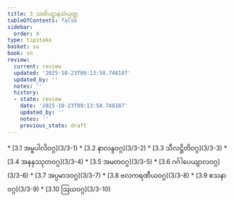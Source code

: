 ```yaml
---
title: 3 သတိပဋ္ဌာနသံယုတ္တ
tableOfContents: false
sidebar:
  order: 4
type: tipitaka
basket: su
book: sn
review:
  current: review
  updated: '2025-10-23T09:13:58.748187'
  updated_by: ''
  notes: ''
  history:
  - state: review
    date: '2025-10-23T09:13:58.748187'
    updated_by: ''
    notes: ''
    previous_state: draft
---
```



<ReviewStatus review={frontmatter.review} showDetails={true} />

<HypothesisAnnotation frontmatter={frontmatter} />

<DynamicBreadcrumb />



<TableOfContents book="sn" section="3">
* [3.1 အမ္ဗပါလိဝဂ္ဂ](3/3-1)
* [3.2 နာလန္ဒဝဂ္ဂ](3/3-2)
* [3.3 သီလဋ္ဌိတိဝဂ္ဂ](3/3-3)
* [3.4 အနနုဿုတဝဂ္ဂ](3/3-4)
* [3.5 အမတဝဂ္ဂ](3/3-5)
* [3.6 ဂင်္ဂါပေယျာလဝဂ္ဂ](3/3-6)
* [3.7 အပ္ပမာဒဝဂ္ဂ](3/3-7)
* [3.8 ဗလကရဏီယဝဂ္ဂ](3/3-8)
* [3.9 ဧသနာဝဂ္ဂ](3/3-9)
* [3.10 ဩဃဝဂ္ဂ](3/3-10)
</TableOfContents>